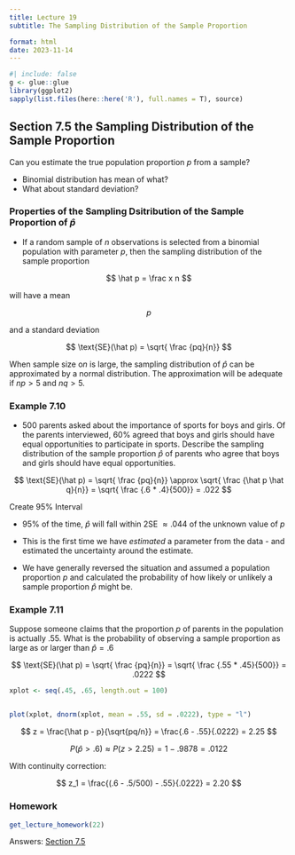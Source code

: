 ```yaml
---
title: Lecture 19
subtitle: The Sampling Distribution of the Sample Proportion

format: html
date: 2023-11-14
---
```


```r
#| include: false
g <- glue::glue
library(ggplot2)
sapply(list.files(here::here('R'), full.names = T), source)
```

## Section 7.5 the Sampling Distribution of the Sample Proportion

Can you estimate the true population proportion *p* from a sample?

-   Binomial distribution has mean of what?
-   What about standard deviation?

### Properties of the Sampling Dsitribution of the Sample Proportion of $\hat p$

-   If a random sample of *n* observations is selected from a binomial population with parameter *p*, then the sampling distribution of the sample proportion

$$
\hat p = \frac x n
$$

will have a mean

$$
p
$$

and a standard deviation

$$
\text{SE}(\hat p) = \sqrt{ \frac {pq}{n}}
$$

When sample size o*n* is large, the sampling distribution of $\hat p$ can be approximated by a normal distribution. The approximation will be adequate if $np > 5$ and $nq > 5$.

### Example 7.10

-   500 parents asked about the importance of sports for boys and girls. Of the parents interviewed, 60% agreed that boys and girls should have equal opportunities to participate in sports. Describe the sampling distribution of the sample proportion $\hat p$ of parents who agree that boys and girls should have equal opportunities.

$$ 
\text{SE}(\hat p) = \sqrt{ \frac {pq}{n}} \approx \sqrt{ \frac {\hat p \hat q}{n}} = \sqrt{ \frac {.6 * .4}{500}} = .022
$$

Create 95% Interval

-   95% of the time, $\hat p$ will fall within 2SE $\approx .044$ of the unknown value of $p$

-   This is the first time we have *estimated* a parameter from the data - and estimated the uncertainty around the estimate.

-   We have generally reversed the situation and assumed a population proportion $p$ and calculated the probability of how likely or unlikely a sample proportion $\hat p$ might be.

### Example 7.11

Suppose someone claims that the proportion $p$ of parents in the population is actually .55. What is the probability of observing a sample proportion as large as or larger than $\hat p = .6$

$$ 
\text{SE}(\hat p) = \sqrt{ \frac {pq}{n}}  = \sqrt{ \frac {.55 * .45}{500}} = .0222
$$

```r
xplot <- seq(.45, .65, length.out = 100)


plot(xplot, dnorm(xplot, mean = .55, sd = .0222), type = "l")

```

$$
z = \frac{\hat p - p}{\sqrt{pq/n}} = \frac{.6 - .55}{.0222} = 2.25
$$

$$
P(\hat p > .6) \approx P(z > 2.25) = 1 - .9878 = .0122
$$

With continuity correction:

$$
z_1 = \frac{(.6 - .5/500) - .55}{.0222} = 2.20
$$

### Homework

```r
get_lecture_homework(22)
```

Answers: [Section 7.5](/homework/chapter-07.qmd#section-5)